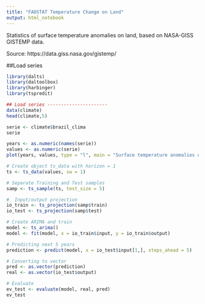 ```yaml
---
title: "FAOSTAT Temperature Change on Land"
output: html_notebook
---
```

Statistics of surface temperature anomalies on land, based on NASA-GISS GISTEMP data.


Source: https://data.giss.nasa.gov/gistemp/

##Load series

```r
library(dalts)
library(daltoolbox)
library(harbinger)
library(tspredit)

## Load series ----------------------
data(climate)
head(climate,5)
```

```r
serie <- climate$brazil_clima
serie
```


```r
years <- as.numeric(names(serie))
values <- as.numeric(serie)
plot(years, values, type = "l", main = "Surface temperature anomalies on Brazil", ylab = "Production", xlab = "Year")

```
```r
# Create object ts_data with horizon = 1
ts <- ts_data(values, sw = 1)

# Separate Training and Test samples
samp <- ts_sample(ts, test_size = 5)

#  Input/output projection
io_train <- ts_projection(samp$train)
io_test <- ts_projection(samp$test)
```

```r
# Create ARIMA and train
model <- ts_arima()
model <- fit(model, x = io_train$input, y = io_train$output)


```

```r
# Predicting next 5 years
prediction <- predict(model, x = io_test$input[1,], steps_ahead = 5)

# Converting to vector
pred <- as.vector(prediction)
real <- as.vector(io_test$output)

# Evaluate
ev_test <- evaluate(model, real, pred)
ev_test
```

